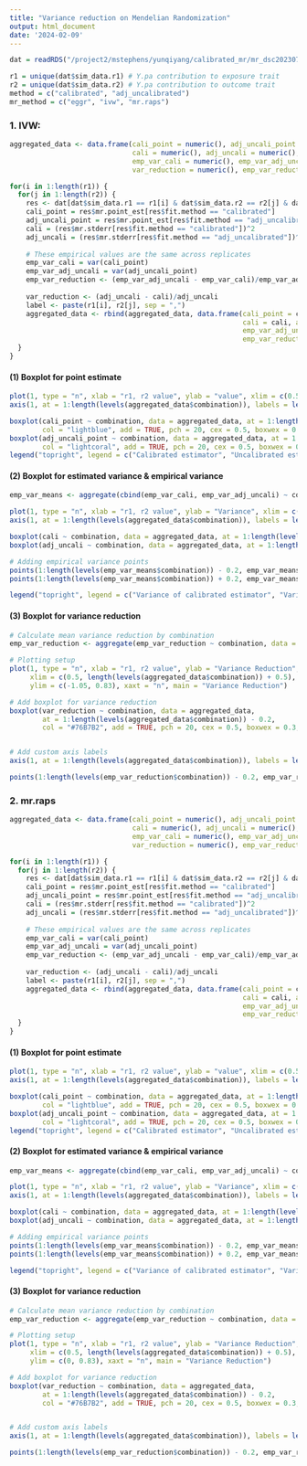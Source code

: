 ```yaml
---
title: "Variance reduction on Mendelian Randomization"
output: html_document
date: '2024-02-09'
---
```


```r
dat = readRDS("/project2/mstephens/yunqiyang/calibrated_mr/mr_dsc20230727/res_mr.rds")
```

```r
r1 = unique(dat$sim_data.r1) # Y.pa contribution to exposure trait
r2 = unique(dat$sim_data.r2) # Y.pa contribution to outcome trait
method = c("calibrated", "adj_uncalibrated")
mr_method = c("eggr", "ivw", "mr.raps")

```

### 1. IVW:

```r

aggregated_data <- data.frame(cali_point = numeric(), adj_uncali_point = numeric(),
                              cali = numeric(), adj_uncali = numeric(), 
                              emp_var_cali = numeric(), emp_var_adj_uncali = numeric(), 
                              var_reduction = numeric(), emp_var_reduction = numeric(), combination = factor())

for(i in 1:length(r1)) {
  for(j in 1:length(r2)) {
    res <- dat[dat$sim_data.r1 == r1[i] & dat$sim_data.r2 == r2[j] & dat$mr.mr_method == "ivw", ]
    cali_point = res$mr.point_est[res$fit.method == "calibrated"]
    adj_uncali_point = res$mr.point_est[res$fit.method == "adj_uncalibrated"]
    cali = (res$mr.stderr[res$fit.method == "calibrated"])^2
    adj_uncali = (res$mr.stderr[res$fit.method == "adj_uncalibrated"])^2
    
    # These empirical values are the same across replicates 
    emp_var_cali = var(cali_point)
    emp_var_adj_uncali = var(adj_uncali_point)
    emp_var_reduction <- (emp_var_adj_uncali - emp_var_cali)/emp_var_adj_uncali
    
    var_reduction <- (adj_uncali - cali)/adj_uncali
    label <- paste(r1[i], r2[j], sep = ",")
    aggregated_data <- rbind(aggregated_data, data.frame(cali_point = cali_point, adj_uncali_point = adj_uncali_point,
                                                         cali = cali, adj_uncali = adj_uncali, emp_var_cali = emp_var_cali,
                                                         emp_var_adj_uncali = emp_var_adj_uncali, var_reduction =  var_reduction,
                                                         emp_var_reduction = emp_var_reduction, combination = factor(label)))
  }
}

```


#### (1) Boxplot for point estimate 
```r

plot(1, type = "n", xlab = "r1, r2 value", ylab = "value", xlim = c(0.5, length(levels(aggregated_data$combination)) + 0.5), ylim = range(aggregated_data[, c("cali_point", "adj_uncali_point")], na.rm = TRUE), xaxt = "n", main = "Point estimate")
axis(1, at = 1:length(levels(aggregated_data$combination)), labels = levels(aggregated_data$combination), las = 2, cex.axis = 0.6)

boxplot(cali_point ~ combination, data = aggregated_data, at = 1:length(levels(aggregated_data$combination)) - 0.2, 
        col = "lightblue", add = TRUE, pch = 20, cex = 0.5, boxwex = 0.3, xaxt = "n")
boxplot(adj_uncali_point ~ combination, data = aggregated_data, at = 1:length(levels(aggregated_data$combination)) + 0.2, 
        col = "lightcoral", add = TRUE, pch = 20, cex = 0.5, boxwex = 0.3, xaxt = "n")
legend("topright", legend = c("Calibrated estimator", "Uncalibrated estimator"), fill = c("lightblue", "lightcoral"), bty = "n", cex = 0.8)

```


#### (2) Boxplot for estimated variance & empirical variance

```r
emp_var_means <- aggregate(cbind(emp_var_cali, emp_var_adj_uncali) ~ combination, data = aggregated_data, FUN = mean)
```

```r

plot(1, type = "n", xlab = "r1, r2 value", ylab = "Variance", xlim = c(0.5, length(levels(aggregated_data$combination)) + 0.5), ylim = range(aggregated_data[, c("cali", "adj_uncali", "emp_var_cali", "emp_var_adj_uncali")], na.rm = TRUE), xaxt = "n", main = "Variance of Calibrated vs UnCalibrated Estimators")
axis(1, at = 1:length(levels(aggregated_data$combination)), labels = levels(aggregated_data$combination), las = 2, cex.axis = 0.6)

boxplot(cali ~ combination, data = aggregated_data, at = 1:length(levels(aggregated_data$combination)) - 0.2, col = "#76B7B2", add = TRUE, ylim = range(aggregated_data$cali, na.rm = TRUE), pch = 20, cex = 0.5, boxwex = 0.3, xaxt = "n")
boxplot(adj_uncali ~ combination, data = aggregated_data, at = 1:length(levels(aggregated_data$combination)) + 0.2, col = "gold", add = TRUE, ylim = range(aggregated_data$adj_uncali, na.rm = TRUE), pch = 20, cex = 0.5, boxwex = 0.3, xaxt = "n")

# Adding empirical variance points
points(1:length(levels(emp_var_means$combination)) - 0.2, emp_var_means$emp_var_cali, pch = 4, col = "red", xlab = "")
points(1:length(levels(emp_var_means$combination)) + 0.2, emp_var_means$emp_var_adj_uncali, pch = 4, col = "red", xlab = "")

legend("topright", legend = c("Variance of calibrated estimator", "Variance of uncalibrated estimator", "Empirical Variance"), fill = c("#76B7B2", "gold", "red"), bty = "n", cex = 0.8)

```

#### (3) Boxplot for variance reduction

```r
# Calculate mean variance reduction by combination
emp_var_reduction <- aggregate(emp_var_reduction ~ combination, data = aggregated_data, FUN = mean)

# Plotting setup
plot(1, type = "n", xlab = "r1, r2 value", ylab = "Variance Reduction", 
     xlim = c(0.5, length(levels(aggregated_data$combination)) + 0.5), 
     ylim = c(-1.05, 0.83), xaxt = "n", main = "Variance Reduction")

# Add boxplot for variance reduction
boxplot(var_reduction ~ combination, data = aggregated_data, 
        at = 1:length(levels(aggregated_data$combination)) - 0.2, 
        col = "#76B7B2", add = TRUE, pch = 20, cex = 0.5, boxwex = 0.3, xaxt = "n")


# Add custom axis labels
axis(1, at = 1:length(levels(aggregated_data$combination)), labels = levels(aggregated_data$combination), las = 2, cex.axis = 0.6)

points(1:length(levels(emp_var_reduction$combination)) - 0.2, emp_var_reduction$emp_var_reduction, pch = 4, col = "red")

```



### 2. mr.raps

```r

aggregated_data <- data.frame(cali_point = numeric(), adj_uncali_point = numeric(),
                              cali = numeric(), adj_uncali = numeric(), 
                              emp_var_cali = numeric(), emp_var_adj_uncali = numeric(), 
                              var_reduction = numeric(), emp_var_reduction = numeric(), combination = factor())

for(i in 1:length(r1)) {
  for(j in 1:length(r2)) {
    res <- dat[dat$sim_data.r1 == r1[i] & dat$sim_data.r2 == r2[j] & dat$mr.mr_method == "mr.raps", ]
    cali_point = res$mr.point_est[res$fit.method == "calibrated"]
    adj_uncali_point = res$mr.point_est[res$fit.method == "adj_uncalibrated"]
    cali = (res$mr.stderr[res$fit.method == "calibrated"])^2
    adj_uncali = (res$mr.stderr[res$fit.method == "adj_uncalibrated"])^2
    
    # These empirical values are the same across replicates 
    emp_var_cali = var(cali_point)
    emp_var_adj_uncali = var(adj_uncali_point)
    emp_var_reduction <- (emp_var_adj_uncali - emp_var_cali)/emp_var_adj_uncali
    
    var_reduction <- (adj_uncali - cali)/adj_uncali
    label <- paste(r1[i], r2[j], sep = ",")
    aggregated_data <- rbind(aggregated_data, data.frame(cali_point = cali_point, adj_uncali_point = adj_uncali_point,
                                                         cali = cali, adj_uncali = adj_uncali, emp_var_cali = emp_var_cali,
                                                         emp_var_adj_uncali = emp_var_adj_uncali, var_reduction =  var_reduction,
                                                         emp_var_reduction = emp_var_reduction, combination = factor(label)))
  }
}

```


#### (1) Boxplot for point estimate 
```r

plot(1, type = "n", xlab = "r1, r2 value", ylab = "value", xlim = c(0.5, length(levels(aggregated_data$combination)) + 0.5), ylim = range(aggregated_data[, c("cali_point", "adj_uncali_point")], na.rm = TRUE), xaxt = "n", main = "Point estimate")
axis(1, at = 1:length(levels(aggregated_data$combination)), labels = levels(aggregated_data$combination), las = 2, cex.axis = 0.6)

boxplot(cali_point ~ combination, data = aggregated_data, at = 1:length(levels(aggregated_data$combination)) - 0.2, 
        col = "lightblue", add = TRUE, pch = 20, cex = 0.5, boxwex = 0.3, xaxt = "n")
boxplot(adj_uncali_point ~ combination, data = aggregated_data, at = 1:length(levels(aggregated_data$combination)) + 0.2, 
        col = "lightcoral", add = TRUE, pch = 20, cex = 0.5, boxwex = 0.3, xaxt = "n")
legend("topright", legend = c("Calibrated estimator", "Uncalibrated estimator"), fill = c("lightblue", "lightcoral"), bty = "n", cex = 0.8)

```


#### (2) Boxplot for estimated variance & empirical variance

```r
emp_var_means <- aggregate(cbind(emp_var_cali, emp_var_adj_uncali) ~ combination, data = aggregated_data, FUN = mean)
```

```r

plot(1, type = "n", xlab = "r1, r2 value", ylab = "Variance", xlim = c(0.5, length(levels(aggregated_data$combination)) + 0.5), ylim = range(aggregated_data[, c("cali", "adj_uncali", "emp_var_cali", "emp_var_adj_uncali")], na.rm = TRUE), xaxt = "n", main = "Variance of Calibrated vs UnCalibrated Estimators")
axis(1, at = 1:length(levels(aggregated_data$combination)), labels = levels(aggregated_data$combination), las = 2, cex.axis = 0.6)

boxplot(cali ~ combination, data = aggregated_data, at = 1:length(levels(aggregated_data$combination)) - 0.2, col = "#76B7B2", add = TRUE, ylim = range(aggregated_data$cali, na.rm = TRUE), pch = 20, cex = 0.5, boxwex = 0.3, xaxt = "n")
boxplot(adj_uncali ~ combination, data = aggregated_data, at = 1:length(levels(aggregated_data$combination)) + 0.2, col = "gold", add = TRUE, ylim = range(aggregated_data$adj_uncali, na.rm = TRUE), pch = 20, cex = 0.5, boxwex = 0.3, xaxt = "n")

# Adding empirical variance points
points(1:length(levels(emp_var_means$combination)) - 0.2, emp_var_means$emp_var_cali, pch = 4, col = "red", xlab = "")
points(1:length(levels(emp_var_means$combination)) + 0.2, emp_var_means$emp_var_adj_uncali, pch = 4, col = "red", xlab = "")

legend("topright", legend = c("Variance of calibrated estimator", "Variance of uncalibrated estimator", "Empirical Variance"), fill = c("#76B7B2", "gold", "red"), bty = "n", cex = 0.8)

```

#### (3) Boxplot for variance reduction

```r
# Calculate mean variance reduction by combination
emp_var_reduction <- aggregate(emp_var_reduction ~ combination, data = aggregated_data, FUN = mean)

# Plotting setup
plot(1, type = "n", xlab = "r1, r2 value", ylab = "Variance Reduction", 
     xlim = c(0.5, length(levels(aggregated_data$combination)) + 0.5), 
     ylim = c(0, 0.83), xaxt = "n", main = "Variance Reduction")

# Add boxplot for variance reduction
boxplot(var_reduction ~ combination, data = aggregated_data, 
        at = 1:length(levels(aggregated_data$combination)) - 0.2, 
        col = "#76B7B2", add = TRUE, pch = 20, cex = 0.5, boxwex = 0.3, xaxt = "n")


# Add custom axis labels
axis(1, at = 1:length(levels(aggregated_data$combination)), labels = levels(aggregated_data$combination), las = 2, cex.axis = 0.6)

points(1:length(levels(emp_var_reduction$combination)) - 0.2, emp_var_reduction$emp_var_reduction, pch = 4, col = "red")

```



